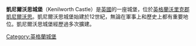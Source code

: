 {{Infobox Military Structure
|name = Kenilworth Castle
|location = [[凱尼爾沃思|凱尼爾沃思]]
|coordinates ={{coord|52.3479693|-1.5923611|format=dms|type:landmark_region:GB|display=inline,title}}
|gridref = {{gbmapping|SP2794172163}}
|image = [[File:Kenilworth_Castle_gatehouse_landscape.jpg|300px]]
|caption =
|map_type = Warwickshire
|map_size = 200
|map_alt =
|map_caption = 
|type = 
|materials = [[新红砂岩|新红砂岩]]
|height =
|condition = 遗址
|ownership = [[凱尼爾沃思|凱尼爾沃思]]镇
|open_to_public = 是
|controlledby = [[English_Heritage|English Heritage]]
|battles =凱尼爾沃思之围（1266）
|events =
}}
'''凱尼爾沃思城堡'''（Kenilworth Castle）是[[英國|英國]]的一座城堡，位於[[英格蘭|英格蘭]][[沃里克郡|沃里克郡]][[凱尼爾沃思|凱尼爾沃思]]。凱尼爾沃思城堡始建於12世紀，無論在軍事上和歷史上都有重要地位。凱尼爾沃思城堡經歷過多次擴建。
{{commons category|Kenilworth Castle}}

[[Category:英格蘭城堡|Category:英格蘭城堡]]